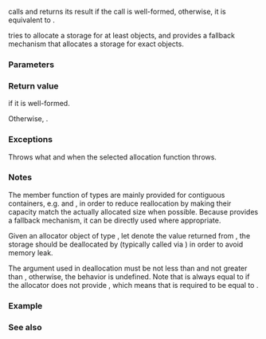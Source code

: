 {{cpp/memory/allocator_traits/title|allocate_at_least}}
{{cpp/memory/allocator_traits/navbar}}
{{ddcl|since=c++23|
static constexpr std::allocation_result&lt;pointer, size_type&gt;
    allocate_at_least( Alloc&amp; a, size_type n );
}}

{{tt|allocate_at_least}} calls {{c|a.allocate_at_least(n)}} and returns its result if the call is well-formed, otherwise, it is equivalent to {{c|return {a.allocate(n), n};}}.

{{tt|allocator_at_least}} tries to allocate a storage for at least {{c|n}} {{tt|value_type}} objects, and provides a fallback mechanism that allocates a storage for exact {{c|n}} objects.

===Parameters===
{{par begin}}
{{par|a|an allocator used for allocating storage}}
{{par|n|the lower bound of number of objects to allocate storage for}}
{{par end}}

===Return value===
{{c|a.allocate_at_least(n)}} if it is well-formed.

Otherwise, {{c|std::allocation_result&lt;pointer, size_type&gt;{a.allocate(n), n}&lt;!----&gt;}}.

===Exceptions===
Throws what and when the selected allocation function throws.

===Notes===
The {{tt|allocate_at_least}} member function of {{named req|Allocator}} types are mainly provided for contiguous containers, e.g. {{lc|std::vector}} and {{lc|std::basic_string}}, in order to reduce reallocation by making their capacity match the actually allocated size when possible. Because {{tt|allocate_at_least}} provides a fallback mechanism, it can be directly used where appropriate.

Given an allocator object {{c|a}} of type {{tt|Alloc}}, let {{c|result}} denote the value returned from {{c|std::allocator_traits&lt;Alloc&gt;::allocate_at_least(a, n)}}, the storage should be deallocated by {{c|a.deallocate(result.ptr, m)}} (typically called via {{c|std::allocator_traits&lt;Alloc&gt;::deallocate(a, result.ptr, m)}}) in order to avoid memory leak.

The argument {{c|m}} used in deallocation must be not less than {{c|n}} and not greater than {{c|result.count}}, otherwise, the behavior is undefined. Note that {{c|n}} is always equal to {{c|result.count}} if the allocator does not provide {{tt|allocate_at_least}}, which means that {{c|m}} is required to be equal to {{c|n}}.

{{feature test macro|__cpp_lib_allocate_at_least|std=C++23|value=202302L|{{ttt|allocate_at_least}} etc.}}

===Example===
{{example}}

===See also===
{{dsc begin}}
{{dsc inc|cpp/memory/allocator/dsc allocate_at_least}}
{{dsc end}}

{{langlinks|es|ja|ru|zh}}